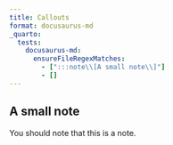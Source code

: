 ```yaml
---
title: Callouts
format: docusaurus-md
_quarto:
  tests:
    docusaurus-md:
      ensureFileRegexMatches:
        - [":::note\\[A small note\\]"]
        - []
---
```


::: {.callout-note}

## A small note

You should note that this is a note.

:::